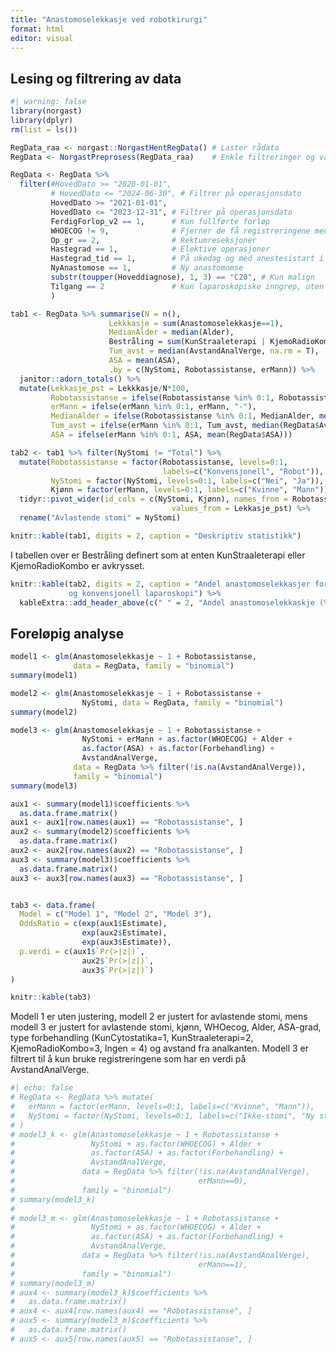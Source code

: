 ```yaml
---
title: "Anastomoselekkasje ved robotkirurgi"
format: html
editor: visual
---
```


## Lesing og filtrering av data

```r
#| warning: false
library(norgast)
library(dplyr)
rm(list = ls())

RegData_raa <- norgast::NorgastHentRegData() # Laster rådata
RegData <- NorgastPreprosess(RegData_raa)    # Enkle filtreringer og variabeldefinisjoner

RegData <- RegData %>% 
  filter(#HovedDato >= "2020-01-01",
         # HovedDato <= "2024-06-30", # Filtrer på operasjonsdato
         HovedDato >= "2021-01-01",
         HovedDato <= "2023-12-31", # Filtrer på operasjonsdato
         FerdigForlop_v2 == 1,      # Kun fullførte forløp
         WHOECOG != 9,              # Fjerner de få registreringene med "Ukjent" WHOECOG
         Op_gr == 2,                # Rektumreseksjoner
         Hastegrad == 1,            # Elektive operasjoner
         Hastegrad_tid == 1,        # På ukedag og med anestesistart i normalarbeidstid
         NyAnastomose == 1,         # Ny anastomomse
         substr(toupper(Hoveddiagnose), 1, 3) == "C20", # Kun malign
         Tilgang == 2               # Kun laparoskopiske inngrep, uten de konverterte
         )

```

```r
tab1 <- RegData %>% summarise(N = n(),
                      Lekkkasje = sum(Anastomoselekkasje==1),
                      MedianAlder = median(Alder),
                      Bestråling = sum(KunStraaleterapi | KjemoRadioKombo),
                      Tum_avst = median(AvstandAnalVerge, na.rm = T),
                      ASA = mean(ASA),
                      .by = c(NyStomi, Robotassistanse, erMann)) %>% 
  janitor::adorn_totals() %>% 
  mutate(Lekkasje_pst = Lekkkasje/N*100,
         Robotassistanse = ifelse(Robotassistanse %in% 0:1, Robotassistanse, "-"),
         erMann = ifelse(erMann %in% 0:1, erMann, "-"),
         MedianAlder = ifelse(Robotassistanse %in% 0:1, MedianAlder, median(RegData$Alder)),
         Tum_avst = ifelse(erMann %in% 0:1, Tum_avst, median(RegData$AvstandAnalVerge, na.rm = T)),
         ASA = ifelse(erMann %in% 0:1, ASA, mean(RegData$ASA)))

tab2 <- tab1 %>% filter(NyStomi != "Total") %>% 
  mutate(Robotassistanse = factor(Robotassistanse, levels=0:1, 
                                  labels=c("Konvensjonell", "Robot")),
         NyStomi = factor(NyStomi, levels=0:1, labels=c("Nei", "Ja")),
         Kjønn = factor(erMann, levels=0:1, labels=c("Kvinne", "Mann"))) %>% 
  tidyr::pivot_wider(id_cols = c(NyStomi, Kjønn), names_from = Robotassistanse,
                                    values_from = Lekkasje_pst) %>% 
  rename("Avlastende stomi" = NyStomi)

knitr::kable(tab1, digits = 2, caption = "Deskriptiv statistikk")
```
I tabellen over er Bestråling definert som at enten KunStraaleterapi eller KjemoRadioKombo er avkrysset.

```r
knitr::kable(tab2, digits = 2, caption = "Andel anastomoselekkasjer for robotassistert
             og konvensjonell laparoskopi") %>% 
  kableExtra::add_header_above(c(" " = 2, "Andel anastomoselekkaskje (%)" = 2))

```

## Foreløpig analyse

```r
model1 <- glm(Anastomoselekkasje ~ 1 + Robotassistanse, 
              data = RegData, family = "binomial")
summary(model1)

model2 <- glm(Anastomoselekkasje ~ 1 + Robotassistanse + 
                NyStomi, data = RegData, family = "binomial")
summary(model2)

model3 <- glm(Anastomoselekkasje ~ 1 + Robotassistanse + 
                NyStomi + erMann + as.factor(WHOECOG) + Alder +
                as.factor(ASA) + as.factor(Forbehandling) +
                AvstandAnalVerge,
              data = RegData %>% filter(!is.na(AvstandAnalVerge)), 
              family = "binomial")
summary(model3)

aux1 <- summary(model1)$coefficients %>%
  as.data.frame.matrix() 
aux1 <- aux1[row.names(aux1) == "Robotassistanse", ]
aux2 <- summary(model2)$coefficients %>%
  as.data.frame.matrix() 
aux2 <- aux2[row.names(aux2) == "Robotassistanse", ]
aux3 <- summary(model3)$coefficients %>%
  as.data.frame.matrix() 
aux3 <- aux3[row.names(aux3) == "Robotassistanse", ]


tab3 <- data.frame(
  Model = c("Model 1", "Model 2", "Model 3"),
  OddsRatio = c(exp(aux1$Estimate),
                exp(aux2$Estimate),
                exp(aux3$Estimate)),
  p.verdi = c(aux1$`Pr(>|z|)`,
                aux2$`Pr(>|z|)`,
                aux3$`Pr(>|z|)`)
)

knitr::kable(tab3)

```

Modell 1 er uten justering, modell 2 er justert for avlastende stomi, mens modell 3 er justert for 
avlastende stomi, kjønn, WHOecog, Alder, ASA-grad, type forbehandling (KunCytostatika=1, KunStraaleterapi=2, KjemoRadioKombo=3, Ingen = 4) og avstand fra analkanten. Modell 3 er filtrert til å kun bruke registreringene som har en verdi på AvstandAnalVerge.



```r
#| echo: false
# RegData <- RegData %>% mutate(
#   erMann = factor(erMann, levels=0:1, labels=c("Kvinne", "Mann")),
#   NyStomi = factor(NyStomi, levels=0:1, labels=c("Ikke-stomi", "Ny stomi"))
# )
# model3_k <- glm(Anastomoselekkasje ~ 1 + Robotassistanse + 
#                 NyStomi + as.factor(WHOECOG) + Alder +
#                 as.factor(ASA) + as.factor(Forbehandling) +
#                 AvstandAnalVerge,
#               data = RegData %>% filter(!is.na(AvstandAnalVerge),
#                                         erMann==0), 
#               family = "binomial")
# summary(model3_k)
# 
# model3_m <- glm(Anastomoselekkasje ~ 1 + Robotassistanse + 
#                 NyStomi + as.factor(WHOECOG) + Alder +
#                 as.factor(ASA) + as.factor(Forbehandling) +
#                 AvstandAnalVerge,
#               data = RegData %>% filter(!is.na(AvstandAnalVerge),
#                                         erMann==1), 
#               family = "binomial")
# summary(model3_m)
# aux4 <- summary(model3_k)$coefficients %>%
#   as.data.frame.matrix() 
# aux4 <- aux4[row.names(aux4) == "Robotassistanse", ]
# aux5 <- summary(model3_m)$coefficients %>%
#   as.data.frame.matrix() 
# aux5 <- aux5[row.names(aux5) == "Robotassistanse", ]

```
